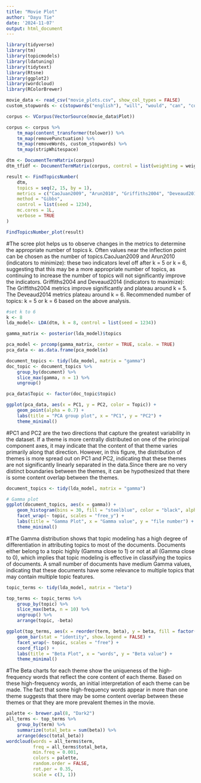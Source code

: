 ---
title: "Movie Plot"
author: "Dayu Tie"
date: '2024-11-07'
output: html_document
---

```{r}
library(tidyverse)
library(tm)            
library(topicmodels)    
library(ldatuning)      
library(tidytext)       
library(Rtsne)          
library(ggplot2)
library(wordcloud)
library(RColorBrewer) 

```

```{r}
movie_data <- read_csv("movie_plots.csv", show_col_types = FALSE)
custom_stopwords <- c(stopwords("english"), "will", "would", "can", "could", "may", "might", "must", "shall", "should", "do", "did", "does","one", "two", "three", "four", "five", "six", "seven", "eight", "nine", "ten","first", "second", "third", "fourth", "fifth")

corpus <- VCorpus(VectorSource(movie_data$Plot))

corpus <- corpus %>%
    tm_map(content_transformer(tolower)) %>%
    tm_map(removePunctuation) %>%
    tm_map(removeWords, custom_stopwords) %>%
    tm_map(stripWhitespace)

dtm <- DocumentTermMatrix(corpus)
dtm_tfidf <- DocumentTermMatrix(corpus, control = list(weighting = weightTfIdf))
```

```{r}

result <- FindTopicsNumber(
    dtm,                                  
    topics = seq(2, 15, by = 1),  
    metrics = c("CaoJuan2009", "Arun2010", "Griffiths2004", "Deveaud2014"),
    method = "Gibbs",
    control = list(seed = 1234),
    mc.cores = 1L,
    verbose = TRUE
)

FindTopicsNumber_plot(result)


```

#The scree plot helps us to observe changes in the metrics to determine the appropriate number of topics k. Often values near the inflection point can be chosen as the number of topics.CaoJuan2009 and Arun2010 (indicators to minimize): these two indicators level off after k = 5 or k = 6, suggesting that this may be a more appropriate number of topics, as continuing to increase the number of topics will not significantly improve the indicators. Griffiths2004 and Deveaud2014 (indicators to maximize): The Griffiths2004 metrics improve significantly and plateau around k = 5. The Deveaud2014 metrics plateau around k = 6. Recommended number of topics: k = 5 or k = 6 based on the above analysis.

```{r}
#set k to 6
k <- 8
lda_model<- LDA(dtm, k = 8, control = list(seed = 1234))

```

```{r}
gamma_matrix <- posterior(lda_model)$topics

pca_model <- prcomp(gamma_matrix, center = TRUE, scale. = TRUE)
pca_data <- as.data.frame(pca_model$x)

document_topics <- tidy(lda_model, matrix = "gamma")
doc_topic <- document_topics %>%
    group_by(document) %>%
    slice_max(gamma, n = 1) %>%
    ungroup()

pca_data$Topic <- factor(doc_topic$topic)

ggplot(pca_data, aes(x = PC1, y = PC2, color = Topic)) +
    geom_point(alpha = 0.7) +
    labs(title = "PCA group plot", x = "PC1", y = "PC2") +
    theme_minimal()

```

#PC1 and PC2 are the two directions that capture the greatest variability in the dataset. If a theme is more centrally distributed on one of the principal component axes, it may indicate that the content of that theme varies primarily along that direction. However, in this figure, the distribution of themes is more spread out on PC1 and PC2, indicating that these themes are not significantly linearly separated in the data.Since there are no very distinct boundaries between the themes, it can be hypothesized that there is some content overlap between the themes.

```{r}
document_topics <- tidy(lda_model, matrix = "gamma")

# Gamma plot
ggplot(document_topics, aes(x = gamma)) +
    geom_histogram(bins = 30, fill = "steelblue", color = "black", alpha = 0.7) +
    facet_wrap(~ topic, scales = "free_y") +
    labs(title = "Gamma Plot", x = "Gamma value", y = "file number") +
    theme_minimal()

```

#The Gamma distribution shows that topic modeling has a high degree of differentiation in attributing topics to most of the documents. Documents either belong to a topic highly (Gamma close to 1) or not at all (Gamma close to 0), which implies that topic modeling is effective in classifying the topics of documents. A small number of documents have medium Gamma values, indicating that these documents have some relevance to multiple topics that may contain multiple topic features.


```{r}

topic_terms <- tidy(lda_model, matrix = "beta")

top_terms <- topic_terms %>%
    group_by(topic) %>%
    slice_max(beta, n = 10) %>%
    ungroup() %>%
    arrange(topic, -beta)

ggplot(top_terms, aes(x = reorder(term, beta), y = beta, fill = factor(topic))) +
    geom_bar(stat = "identity", show.legend = FALSE) +
    facet_wrap(~ topic, scales = "free") +
    coord_flip() +
    labs(title = "Beta Plot", x = "words", y = "Beta value") +
    theme_minimal()


```

#The Beta charts for each theme show the uniqueness of the high-frequency words that reflect the core content of each theme. Based on these high-frequency words, an initial interpretation of each theme can be made. The fact that some high-frequency words appear in more than one theme suggests that there may be some content overlap between these themes or that they are more prevalent themes in the movie.

```{r}
palette <- brewer.pal(8, "Dark2")  
all_terms <- top_terms %>%
    group_by(term) %>%
    summarize(total_beta = sum(beta)) %>%
    arrange(desc(total_beta))
wordcloud(words = all_terms$term, 
          freq = all_terms$total_beta, 
          min.freq = 0.001, 
          colors = palette,           
          random.order = FALSE, 
          rot.per = 0.35, 
          scale = c(3, 1))



```

